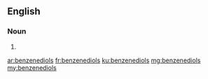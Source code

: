 ==English==

===Noun===
{{head|en|noun plural form}}

# {{plural of|benzenediol|lang=en}}

[[ar:benzenediols]]
[[fr:benzenediols]]
[[ku:benzenediols]]
[[mg:benzenediols]]
[[my:benzenediols]]